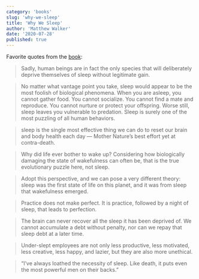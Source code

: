```yaml
---
category: 'books'
slug: 'why-we-sleep'
title: 'Why We Sleep'
author: 'Matthew Walker'
date: '2020-07-28'
published: true
---
```


Favorite quotes from the [book](https://amzn.eu/2nVvixC):

> Sadly, human beings are in fact the only species that will deliberately deprive themselves of sleep without legitimate gain.

> No matter what vantage point you take, sleep would appear to be the most foolish of biological phenomena. When you are asleep, you cannot gather food. You cannot socialize. You cannot find a mate and reproduce. You cannot nurture or protect your offspring. Worse still, sleep leaves you vulnerable to predation. Sleep is surely one of the most puzzling of all human behaviors.

> sleep is the single most effective thing we can do to reset our brain and body health each day — Mother Nature’s best effort yet at contra-death.

> Why did life ever bother to wake up? Considering how biologically damaging the state of wakefulness can often be, that is the true evolutionary puzzle here, not sleep.

> Adopt this perspective, and we can pose a very different theory: sleep was the first state of life on this planet, and it was from sleep that wakefulness emerged.

> Practice does not make perfect. It is practice, followed by a night of sleep, that leads to perfection.

> The brain can never recover all the sleep it has been deprived of. We cannot accumulate a debt without penalty, nor can we repay that sleep debt at a later time.

> Under-slept employees are not only less productive, less motivated, less creative, less happy, and lazier, but they are also more unethical.

> “I’ve always loathed the necessity of sleep. Like death, it puts even the most powerful men on their backs.”

